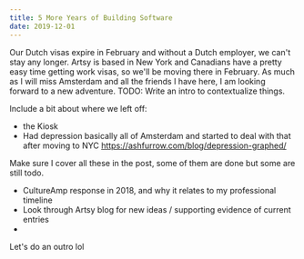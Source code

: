 ```yaml
---
title: 5 More Years of Building Software
date: 2019-12-01
---
```



Our Dutch visas expire in February and without a Dutch employer, we can't stay any longer. Artsy is based in New York and Canadians have a pretty easy time getting work visas, so we'll be moving there in February. As much as I will miss Amsterdam and all the friends I have here, I am looking forward to a new adventure.
TODO: Write an intro to contextualize things.

Include a bit about where we left off:

- the Kiosk
- Had depression basically all of Amsterdam and started to deal with that after moving to NYC https://ashfurrow.com/blog/depression-graphed/

Make sure I cover all these in the post, some of them are done but some are still todo.

- CultureAmp response in 2018, and why it relates to my professional timeline
- Look through Artsy blog for new ideas / supporting evidence of current entries
-

<Timeline2 />

Let's do an outro lol
